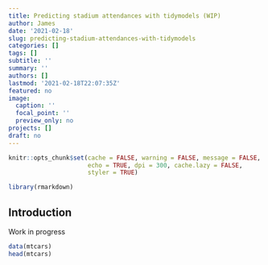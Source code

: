 ```yaml
---
title: Predicting stadium attendances with tidymodels (WIP)
author: James
date: '2021-02-18'
slug: predicting-stadium-attendances-with-tidymodels
categories: []
tags: []
subtitle: ''
summary: ''
authors: []
lastmod: '2021-02-18T22:07:35Z'
featured: no
image:
  caption: ''
  focal_point: ''
  preview_only: no
projects: []
draft: no
---
```



```r
knitr::opts_chunk$set(cache = FALSE, warning = FALSE, message = FALSE,
                      echo = TRUE, dpi = 300, cache.lazy = FALSE,
                      styler = TRUE)

library(rmarkdown)
```

## Introduction

Work in progress

```r
data(mtcars)
head(mtcars)
```

